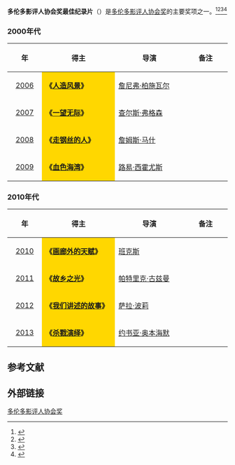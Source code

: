 '''多伦多影评人协会奖最佳纪录片'''（{{lang-en|'''Toronto Film Critics Association Award for Best Documentary Film'''}}）是[[多伦多影评人协会|多伦多影评人协会奖]]的主要奖项之一。<ref>{{cite web |url=http://ent.sina.com.cn/m/f/2013-12-20/18334065420.shtml |title=《醉乡民谣》逆袭多伦多影评人协会奖 |accessdate=2013 |publisher=新浪网 |work= |language=zh-hans |archive-date=2014-04-07 |archive-url=https://web.archive.org/web/20140407080847/http://ent.sina.com.cn/m/f/2013-12-20/18334065420.shtml |dead-url=no }}</ref><ref>{{cite web |url=http://ent.163.com/12/1220/07/8J5D9SG5000300B1.html |title=多伦多影评人协会奖公布 《大师》获最佳影片 |accessdate=2012 |publisher=网易 |work= |language=zh-hans |archive-url=https://web.archive.org/web/20140407085806/http://ent.163.com/12/1220/07/8J5D9SG5000300B1.html |archive-date=2014-04-07 |dead-url=yes }}</ref><ref>{{cite web |url=http://ent.sina.com.cn/m/f/2010-12-16/14433179018.shtml |title=多伦多影评人协会奖揭晓 《社交网战》大满贯 |accessdate=2010 |publisher=新浪网 |work= |language=zh-hans |archive-date=2014-03-24 |archive-url=https://web.archive.org/web/20140324053357/http://ent.sina.com.cn/m/f/2010-12-16/14433179018.shtml |dead-url=no }}</ref><ref>{{cite web|url=http://www.022net.com/2012/12-19/446044293350874.html|title=多伦多影评人协会奖揭晓 《大师》获最佳影片|accessdate=2012|publisher=人民网|work=|language=zh-hans|deadurl=yes|archiveurl=https://web.archive.org/web/20160304194546/http://www.022net.com/2012/12-19/446044293350874.html|archivedate=2016-03-04}}</ref>

=== 2000年代 ===
{| class="wikitable" width="95%" cellpadding="5"
|-
!width="100"|年
!width="350"|得主
!width="350"|导演
!width="200"|备注
|-
|style="text-align:center;"| [[2006年多伦多影评人协会奖|2006]] ||  style="background:#FFD700;" |'''《[[人造风景|人造风景]]》''' || [[詹尼弗·柏施瓦尔|詹尼弗·柏施瓦尔]] ||  
|-
|style="text-align:center;"| [[2007年多伦多影评人协会奖|2007]] ||  style="background:#FFD700;" |'''《[[一望无际|一望无际]]》''' || [[查尔斯·弗格森|查尔斯·弗格森]] ||  
|-
|style="text-align:center;"| [[2008年多伦多影评人协会奖|2008]] ||  style="background:#FFD700;" |'''《[[走钢丝的人|走钢丝的人]]》''' || [[詹姆斯·马什|詹姆斯·马什]] ||  
|-
|style="text-align:center;"| [[2009年多伦多影评人协会奖|2009]] ||  style="background:#FFD700;" |'''《[[血色海湾|血色海湾]]》''' ||  [[路易·西霍尤斯|路易·西霍尤斯]] ||  
|}

=== 2010年代 ===
{| class="wikitable" width="95%" cellpadding="5"
|-
!width="100"|年
!width="350"|得主
!width="350"|导演
!width="200"|备注
|-
|style="text-align:center;"| [[2010年多伦多影评人协会奖|2010]] ||  style="background:#FFD700;" | '''《[[画廊外的天赋|画廊外的天赋]]》''' || [[班克斯|班克斯]] ||  
|-
|style="text-align:center;"| [[2011年多伦多影评人协会奖|2011]] ||  style="background:#FFD700;" | '''《[[故乡之光|故乡之光]]》''' || [[帕特里克·古兹曼|帕特里克·古兹曼]] ||  
|-
|style="text-align:center;"| [[2012年多伦多影评人协会奖|2012]] ||  style="background:#FFD700;" | '''《[[我们讲述的故事|我们讲述的故事]]》'''|| [[萨拉·波莉|萨拉·波莉]] || 
|-
|style="text-align:center;"| [[2013年多伦多影评人协会奖|2013]] ||  style="background:#FFD700;" |'''《[[杀戮演绎|杀戮演绎]]》''' ||[[约书亚·奥本海默|约书亚·奥本海默]]  ||  
|}

==参考文献==
{{reflist}}

== 外部链接 ==
{{多伦多影评人协会奖}}

[[Category:多伦多影评人协会奖|多伦多影评人协会奖]]